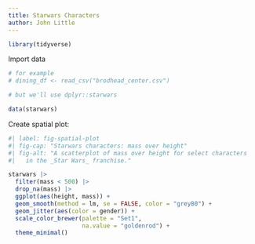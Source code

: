 ```yaml
---
title: Starwars Characters
author: John Little
---
```


```r
library(tidyverse)
```

Import data

```r
# for example
# dining_df <- read_csv("brodhead_center.csv")

# but we'll use dplyr::starwars

data(starwars)
```

Create spatial plot:

```r
#| label: fig-spatial-plot
#| fig-cap: "Starwars characters: mass over height"
#| fig-alt: "A scatterplot of mass over height for select characters
#|   in the _Star Wars_ franchise."

starwars |> 
  filter(mass < 500) |> 
  drop_na(mass) |> 
  ggplot(aes(height, mass)) +
  geom_smooth(method = lm, se = FALSE, color = "grey80") +
  geom_jitter(aes(color = gender)) +
  scale_color_brewer(palette = "Set1",
                     na.value = "goldenrod") +
  theme_minimal()
```
